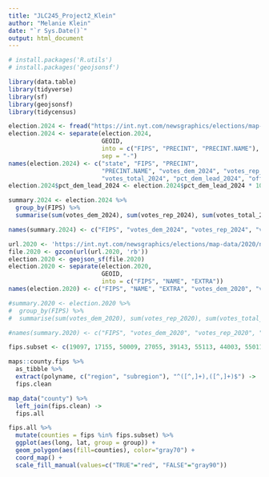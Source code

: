 ```yaml
---
title: "JLC245_Project2_Klein"
author: "Melanie Klein"
date: "`r Sys.Date()`"
output: html_document
---
```


```r
# install.packages('R.utils')
# install.packages('geojsonsf')

library(data.table)
library(tidyverse)
library(sf)
library(geojsonsf)
library(tidycensus)
```

```r
election.2024 <- fread("https://int.nyt.com/newsgraphics/elections/map-data/2024/national/precincts-with-results.csv.gz")
election.2024 <- separate(election.2024,
                          GEOID,
                          into = c("FIPS", "PRECINT", "PRECINT.NAME"),
                          sep = "-")
names(election.2024) <- c("state", "FIPS", "PRECINT",
                          "PRECINT.NAME", "votes_dem_2024", "votes_rep_2024",
                          "votes_total_2024", "pct_dem_lead_2024", "official boundary")
election.2024$pct_dem_lead_2024 <- election.2024$pct_dem_lead_2024 * 100

summary.2024 <- election.2024 %>%
  group_by(FIPS) %>%
  summarise(sum(votes_dem_2024), sum(votes_rep_2024), sum(votes_total_2024))

names(summary.2024) <- c("FIPS", "votes_dem_2024", "votes_rep_2024", "votes_total_2024")
```

```r
url.2020 <- 'https://int.nyt.com/newsgraphics/elections/map-data/2020/national/precincts-with-results.geojson.gz'
file.2020 <- gzcon(url(url.2020, 'rb'))
election.2020 <- geojson_sf(file.2020)
election.2020 <- separate(election.2020,
                          GEOID,
                          into = c("FIPS", "NAME", "EXTRA"))
names(election.2020) <- c("FIPS", "NAME", "EXTRA", "votes_dem_2020", "votes_rep_2020", "votes_total_2020", "votes_per_sqkm_2020", "pct_dem_lead_2024", "geometry")

#summary.2020 <- election.2020 %>%
#  group_by(FIPS) %>%
#  summarise(sum(votes_dem_2020), sum(votes_rep_2020), sum(votes_total_2020))

#names(summary.2020) <- c("FIPS", "votes_dem_2020", "votes_rep_2020", "votes_total_2020")
```

```r
fips.subset <- c(19097, 17155, 50009, 27055, 39143, 55113, 44003, 55011, 19105, 46109, 19179, 55099, 51057)

maps::county.fips %>%
  as_tibble %>% 
  extract(polyname, c("region", "subregion"), "^([^,]+),([^,]+)$") ->
  fips.clean

map_data("county") %>% 
  left_join(fips.clean) ->
  fips.all

fips.all %>% 
  mutate(counties = fips %in% fips.subset) %>% 
  ggplot(aes(long, lat, group = group)) +
  geom_polygon(aes(fill=counties), color="gray70") +
  coord_map() +
  scale_fill_manual(values=c("TRUE"="red", "FALSE"="gray90"))
```

